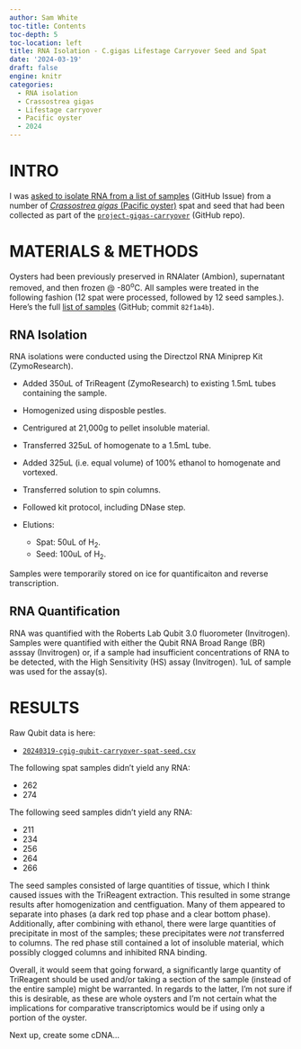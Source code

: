 ```yaml
---
author: Sam White
toc-title: Contents
toc-depth: 5
toc-location: left
title: RNA Isolation - C.gigas Lifestage Carryover Seed and Spat
date: '2024-03-19'
draft: false
engine: knitr
categories: 
  - RNA isolation
  - Crassostrea gigas
  - Lifestage carryover
  - Pacific oyster
  - 2024
---
```

# INTRO

I was [asked to isolate RNA from a list of samples](https://github.com/RobertsLab/resources/issues/1844#issuecomment-1998021805) (GitHub Issue) from a number of [_Crassostrea gigas_ (Pacific oyster)](http://en.wikipedia.org/wiki/Pacific_oyster) spat and seed that had been collected as part of the [`project-gigas-carryover`](https://github.com/RobertsLab/project-gigas-carryover/tree/main/lifestage_carryover) (GitHub repo).

# MATERIALS & METHODS
Oysters had been previously preserved in RNAlater (Ambion), supernatant removed, and then frozen @ -80<sup>o</sup>C. All samples were treated in the following fashion (12 spat were processed, followed by 12 seed samples.). Here's the full [list of samples](https://github.com/RobertsLab/project-gigas-carryover/blob/82f1a4bcd5e2ce80cea9916f271bf1d54f740bd1/lifestage_carryover/data/sampling_metadata/20240314_rna_extractions.csv) (GitHub; commit `82f1a4b`).

## RNA Isolation
RNA isolations were conducted using the Directzol RNA Miniprep Kit (ZymoResearch).

- Added 350uL of TriReagent (ZymoResearch) to existing 1.5mL tubes containing the sample.
- Homogenized using disposble pestles.
- Centrigured at 21,000g to pellet insoluble material.
- Transferred 325uL of homogenate to a 1.5mL tube.
- Added 325uL (i.e. equal volume) of 100% ethanol to homogenate and vortexed.
- Transferred solution to spin columns.
- Followed kit protocol, including DNase step.
- Elutions:

  - Spat: 50uL of H<sub>2</sub>.
  - Seed: 100uL of H<sub>2</sub>.

Samples were temporarily stored on ice for quantificaiton and reverse transcription.

## RNA Quantification
RNA was quantified with the Roberts Lab Qubit 3.0 fluorometer (Invitrogen). Samples were quantified with either the Qubit RNA Broad Range (BR) asssay (Invitrogen) or, if a sample had insufficient concentrations of RNA to be detected, with the High Sensitivity (HS) assay (Invitrogen). 1uL of sample was used for the assay(s).

# RESULTS

Raw Qubit data is here:

- [`20240319-cgig-qubit-carryover-spat-seed.csv`](../../../../project-gigas-carryover/lifestage_carryover/data/qubit/20240319-cgig-qubit-carryover-spat-seed.csv)

The following spat samples didn't yield any RNA:

- 262
- 274

The following seed samples didn't yield any RNA:

- 211
- 234
- 256
- 264
- 266

::: {.callout-warning}
The seed samples consisted of large quantities of tissue, which I think caused issues with the TriReagent extraction. This resulted in some strange results after homogenization and centfiguation. Many of them appeared to separate into phases (a dark red top phase and a clear bottom phase). Additionally, after combining with ethanol, there were large quantities of precipitate in most of the samples; these precipitates were _not_ transferred to columns. The red phase still contained a lot of insoluble material, which possibly clogged columns and inhibited RNA binding.
:::


Overall, it would seem that going forward, a significantly large quantity of TriReagent should be used and/or taking a section of the sample (instead of the entire sample) might be warranted. In regards to the latter, I'm not sure if this is desirable, as these are whole oysters and I'm not certain what the implications for comparative transcriptomics would be if using only a portion of the oyster.

Next up, create some cDNA...